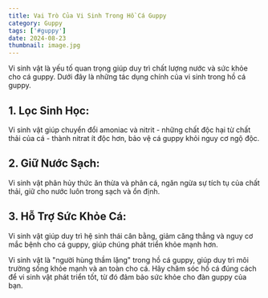 ```yaml
---
title: Vai Trò Của Vi Sinh Trong Hồ Cá Guppy
category: Guppy
tags: ['#guppy']
date: 2024-08-23
thumbnail: image.jpg
---
```


Vi sinh vật là yếu tố quan trọng giúp duy trì chất lượng nước và sức khỏe cho cá guppy. 
Dưới đây là những tác dụng chính của vi sinh trong hồ cá guppy.

## 1. Lọc Sinh Học:

Vi sinh vật giúp chuyển đổi amoniac và nitrit - những chất độc hại từ chất thải của cá - thành 
nitrat ít độc hơn, bảo vệ cá guppy khỏi nguy cơ ngộ độc.

## 2. Giữ Nước Sạch:

Vi sinh vật phân hủy thức ăn thừa và phân cá, ngăn ngừa sự tích tụ của chất thải, giữ cho 
nước luôn trong sạch và ổn định.

## 3. Hỗ Trợ Sức Khỏe Cá:

Vi sinh vật giúp duy trì hệ sinh thái cân bằng, giảm căng thẳng và nguy cơ mắc bệnh cho cá 
guppy, giúp chúng phát triển khỏe mạnh hơn.

Vi sinh vật là "người hùng thầm lặng" trong hồ cá guppy, giúp duy trì môi trường sống khỏe 
mạnh và an toàn cho cá. Hãy chăm sóc hồ cá đúng cách để vi sinh vật phát triển tốt, từ đó 
đảm bảo sức khỏe cho đàn guppy của bạn.